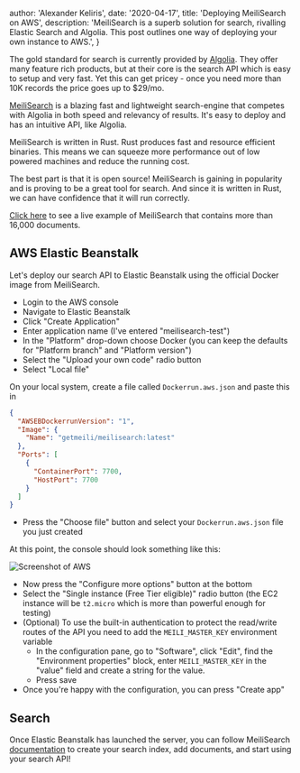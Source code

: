 
  author: 'Alexander Keliris',
  date: '2020-04-17',
  title: 'Deploying MeiliSearch on AWS',
  description:
    'MeiliSearch is a superb solution for search, rivalling Elastic Search and Algolia. This post outlines one way of deploying your own instance to AWS.',
}


The gold standard for search is currently provided by [Algolia](https://www.algolia.com/). They offer many feature rich products, but at their core is the search API which is easy to setup and very fast. Yet this can get pricey - once you need more than 10K records the price goes up to \$29/mo.

[MeiliSearch](https://www.meilisearch.com/) is a blazing fast and lightweight search-engine that competes with Algolia in both speed and relevancy of results. It's easy to deploy and has an intuitive API, like Algolia.

MeiliSearch is written in Rust. Rust produces fast and resource efficient binaries. This means we can squeeze more performance out of low powered machines and reduce the running cost.

The best part is that it is open source! MeiliSearch is gaining in popularity and is proving to be a great tool for search. And since it is written in Rust, we can have confidence that it will run correctly.

[Click here](/lute-search) to see a live example of MeiliSearch that contains more than 16,000 documents.

## AWS Elastic Beanstalk

Let's deploy our search API to Elastic Beanstalk using the official Docker image from MeiliSearch.

- Login to the AWS console
- Navigate to Elastic Beanstalk
- Click "Create Application"
- Enter application name (I've entered "meilisearch-test")
- In the "Platform" drop-down choose Docker (you can keep the defaults for "Platform branch" and "Platform version")
- Select the "Upload your own code" radio button
- Select "Local file"

On your local system, create a file called `Dockerrun.aws.json` and paste this in

```json
{
  "AWSEBDockerrunVersion": "1",
  "Image": {
    "Name": "getmeili/meilisearch:latest"
  },
  "Ports": [
    {
      "ContainerPort": 7700,
      "HostPort": 7700
    }
  ]
}
```

- Press the "Choose file" button and select your `Dockerrun.aws.json` file you just created

At this point, the console should look something like this:

<Image src={img} alt="Screenshot of AWS" />

- Now press the "Configure more options" button at the bottom
- Select the "Single instance (Free Tier eligible)" radio button (the EC2 instance will be `t2.micro` which is more than powerful enough for testing)
- (Optional) To use the built-in authentication to protect the read/write routes of the API you need to add the `MEILI_MASTER_KEY` environment variable
  - In the configuration pane, go to "Software", click "Edit", find the "Environment properties" block, enter `MEILI_MASTER_KEY` in the "value" field and create a string for the value.
  - Press save
- Once you're happy with the configuration, you can press "Create app"

## Search

Once Elastic Beanstalk has launched the server, you can follow MeiliSearch [documentation](https://docs.meilisearch.com/guides/introduction/quick_start_guide.html#create-your-index) to create your search index, add documents, and start using your search API!
